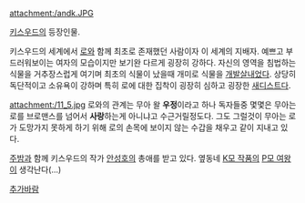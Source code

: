 attachment:/andk.JPG

[[키스우드]]의 등장인물. 

키스우드의 세계에서 [[로]]와 함께 최초로 존재했던 사람이자 이 세계의 지배자. 예쁘고 부드러워보이는 여자의 모습이지만 보기완 다르게 굉장히 강하다. 자신의 영역을 침법하는 식물을 거추장스럽게 여기며 최초의 식물이 났을때 개미로 식물을 [[개발살]]내었다. 상당히 독단적이고 소유욕이 강하며 특히 로에 대한 집착이 굉장히 심하고 굉장한 [[새디스트]]다. 


attachment:/11_5.jpg
로와의 관계는 무아 왈 '''우정'''이라고 하나 독자들중 몇몇은 무아는 로를 브로맨스를 넘어서 '''사랑'''하는게 아니냐고 수근거릴정도다. 그도 그럴것이 무아는 로가 도망가지 못하게 하기 위해 로의 손목에 보이지 않는 수갑을 채우고 같이 지내고 있다.

[[주밤]]과 함께 키스우드의 작가 [[안성호]]의 총애를 받고 있다. 옆동네 [[나이트런|K모 작품]]의 [[프레이 마이어|P모 여왕]]이 생각난다(...)

[[추가바람]]
